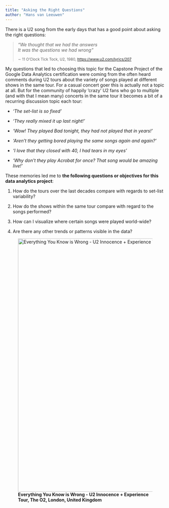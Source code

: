 ```yaml
---
title: "Asking the Right Questions"
author: "Hans van Leeuwen"
---
```


There is a U2 song from the early days that has a good point about asking the right questions:

> *"We thought that we had the answers\
> It was the questions we had wrong"*
>
> ~∼ 11 O'Clock Tick Tock, U2, 1980, <https://www.u2.com/lyrics/207>~

My questions that led to choosing this topic for the Capstone Project of the Google Data Analytics certification were coming from the often heard comments during U2 tours about the variety of songs played at different shows in the same tour. For a casual concert goer this is actually not a topic at all. But for the community of happily 'crazy' U2 fans who go to multiple (and with that I mean many) concerts in the same tour it becomes a bit of a recurring discussion topic each tour:

-   *'The set-list is so fixed'*

-   *'They really mixed it up last night!'*

-   *'Wow! They played Bad tonight, they had not played that in years!'*

-   *'Aren't they getting bored playing the same songs again and again?'*

-   *'I love that they closed with 40, I had tears in my eyes'*

-   *'Why don't they play Acrobat for once? That song would be amazing live!'*

These memories led me to **the following questions or objectives for this data analytics project**:

1.  How do the tours over the last decades compare with regards to set-list variability?

2.  How do the shows within the same tour compare with regard to the songs performed?

3.  How can I visualize where certain songs were played world-wide?

4.  Are there any other trends or patterns visible in the data?

![**Everything You Know is Wrong -** **U2 Innocence + Experience Tour, The O2, London, United Kingdom**](u2hvl/EverythingYouKnowIsWrong.JPG){fig-alt="Everything You Know is Wrong" width="796"}
